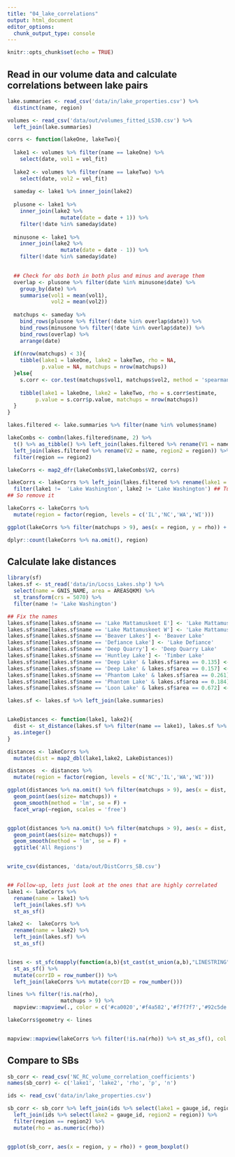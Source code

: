 ```yaml
---
title: "04_lake_correlations"
output: html_document
editor_options: 
  chunk_output_type: console
---
```


```r
knitr::opts_chunk$set(echo = TRUE)

```

## Read in our volume data and calculate correlations between lake pairs

```r
lake.summaries <- read_csv('data/in/lake_properties.csv') %>%
  distinct(name, region)

volumes <- read_csv('data/out/volumes_fitted_LS30.csv') %>%
  left_join(lake.summaries)

corrs <- function(lakeOne, lakeTwo){
  
  lake1 <- volumes %>% filter(name == lakeOne) %>% 
    select(date, vol1 = vol_fit)
  
  lake2 <- volumes %>% filter(name == lakeTwo) %>% 
    select(date, vol2 = vol_fit)
  
  sameday <- lake1 %>% inner_join(lake2)
    
  plusone <- lake1 %>% 
    inner_join(lake2 %>%
                 mutate(date = date + 1)) %>%
    filter(!date %in% sameday$date)
  
  minusone <- lake1 %>% 
    inner_join(lake2 %>%
                 mutate(date = date - 1)) %>%
    filter(!date %in% sameday$date)

  
  ## Check for obs both in both plus and minus and average them
  overlap <- plusone %>% filter(date %in% minusone$date) %>%
    group_by(date) %>%
    summarise(vol1 = mean(vol1),
              vol2 = mean(vol2))
  
  matchups <- sameday %>%
    bind_rows(plusone %>% filter(!date %in% overlap$date)) %>%
    bind_rows(minusone %>% filter(!date %in% overlap$date)) %>%
    bind_rows(overlap) %>%
    arrange(date)
  
  if(nrow(matchups) < 3){
    tibble(lake1 = lakeOne, lake2 = lakeTwo, rho = NA, 
           p.value = NA, matchups = nrow(matchups))
  }else{
    s.corr <- cor.test(matchups$vol1, matchups$vol2, method = 'spearman')
    
    tibble(lake1 = lakeOne, lake2 = lakeTwo, rho = s.corr$estimate, 
         p.value = s.corr$p.value, matchups = nrow(matchups))
  }
}

lakes.filtered <- lake.summaries %>% filter(name %in% volumes$name)

lakeCombs <- combn(lakes.filtered$name, 2) %>%
  t() %>% as_tibble() %>% left_join(lakes.filtered %>% rename(V1 = name)) %>%
  left_join(lakes.filtered %>% rename(V2 = name, region2 = region)) %>%
  filter(region == region2)

lakeCorrs <- map2_dfr(lakeCombs$V1,lakeCombs$V2, corrs) 

lakeCorrs <- lakeCorrs %>% left_join(lakes.filtered %>% rename(lake1 = name)) %>%
  filter(lake1 !=  'Lake Washington', lake2 != 'Lake Washington') ## Turns out Lake Washington is hightly managed
## So remove it

lakeCorrs <- lakeCorrs %>%
  mutate(region = factor(region, levels = c('IL','NC','WA','WI')))

ggplot(lakeCorrs %>% filter(matchups > 9), aes(x = region, y = rho)) + geom_boxplot() 

dplyr::count(lakeCorrs %>% na.omit(), region)
```


## Calculate lake distances

```r
library(sf)
lakes.sf <- st_read('data/in/Locss_Lakes.shp') %>%
  select(name = GNIS_NAME, area = AREASQKM) %>%
  st_transform(crs = 5070) %>%
  filter(name != 'Lake Washington')

## Fix the names
lakes.sf$name[lakes.sf$name == 'Lake Mattamuskeet E'] <- 'Lake Mattamuskeet East'
lakes.sf$name[lakes.sf$name == 'Lake Mattamuskeet W'] <- 'Lake Mattamuskeet West'
lakes.sf$name[lakes.sf$name == 'Beaver Lakes'] <- 'Beaver Lake'
lakes.sf$name[lakes.sf$name == 'Defiance Lake'] <- 'Lake Defiance'
lakes.sf$name[lakes.sf$name == 'Deep Quarry'] <- 'Deep Quarry Lake'
lakes.sf$name[lakes.sf$name == 'Huntley Lake'] <- 'Timber Lake'
lakes.sf$name[lakes.sf$name == 'Deep Lake' & lakes.sf$area == 0.135] <- 'Deep Lake Wisc.'
lakes.sf$name[lakes.sf$name == 'Deep Lake' & lakes.sf$area == 0.157] <- 'Deep Lake Wash.'
lakes.sf$name[lakes.sf$name == 'Phantom Lake' & lakes.sf$area == 0.261] <- 'Phantom Lake Wash.'
lakes.sf$name[lakes.sf$name == 'Phantom Lake' & lakes.sf$area == 0.184] <- 'Phantom Lake Wisc.'
lakes.sf$name[lakes.sf$name == 'Loon Lake' & lakes.sf$area == 0.672] <- 'West Loon Lake'

lakes.sf <- lakes.sf %>% left_join(lake.summaries)


LakeDistances <- function(lake1, lake2){
  dist <- st_distance(lakes.sf %>% filter(name == lake1), lakes.sf %>% filter(name == lake2))[1] %>%
  as.integer()
}

distances <- lakeCorrs %>%
  mutate(dist = map2_dbl(lake1,lake2, LakeDistances))

distances  <- distances %>%
  mutate(region = factor(region, levels = c('NC','IL','WA','WI')))

ggplot(distances %>% na.omit() %>% filter(matchups > 9), aes(x = dist, y = rho)) +
  geom_point(aes(size= matchups)) +
  geom_smooth(method = 'lm', se = F) +
  facet_wrap(~region, scales = 'free')


ggplot(distances %>% na.omit() %>% filter(matchups > 9), aes(x = dist, y = rho)) +
  geom_point(aes(size= matchups)) +
  geom_smooth(method = 'lm', se = F) +
  ggtitle('All Regions')


write_csv(distances, 'data/out/DistCorrs_SB.csv')


## Follow-up, lets just look at the ones that are highly correlated
lake1 <- lakeCorrs %>%
  rename(name = lake1) %>%
  left_join(lakes.sf) %>%
  st_as_sf()

lake2 <-  lakeCorrs %>%
  rename(name = lake2) %>%
  left_join(lakes.sf) %>%
  st_as_sf() 


lines <- st_sfc(mapply(function(a,b){st_cast(st_union(a,b),"LINESTRING")}, lake1$geometry, lake2$geometry, SIMPLIFY=FALSE)) %>% st_set_crs(5070) %>% 
  st_as_sf() %>%
  mutate(corrID = row_number()) %>%
  left_join(lakeCorrs %>% mutate(corrID = row_number()))

lines %>% filter(!is.na(rho), 
                 matchups > 9) %>%
  mapview::mapview(., color = c('#ca0020','#f4a582','#f7f7f7','#92c5de','#0571b0'), zcol = 'rho')

lakeCorrs$geometry <- lines


mapview::mapview(lakeCorrs %>% filter(!is.na(rho)) %>% st_as_sf(), col.regions = c('#ca0020','#f4a582','#f7f7f7','#92c5de','#0571b0'), zcol = 'rho')  
```

## Compare to SBs

```r
sb_corr <- read_csv('NC_RC_volume_correlation_coefficients')
names(sb_corr) <- c('lake1', 'lake2', 'rho', 'p', 'n')

ids <- read_csv('data/in/lake_properties.csv')

sb_corr <- sb_corr %>% left_join(ids %>% select(lake1 = gauge_id, region, name)) %>%
  left_join(ids %>% select(lake2 = gauge_id, region2 = region)) %>%
  filter(region == region2) %>%
  mutate(rho = as.numeric(rho))


ggplot(sb_corr, aes(x = region, y = rho)) + geom_boxplot() 
```

